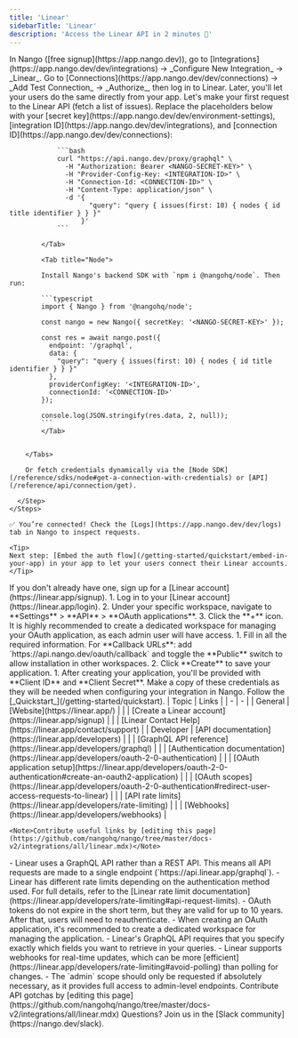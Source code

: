 ```yaml
---
title: 'Linear'
sidebarTitle: 'Linear'
description: 'Access the Linear API in 2 minutes 💨'
---
```


<Tabs>
  <Tab title="🚀 Quickstart">
    <Steps>
      <Step title="Create an integration">
        In Nango ([free signup](https://app.nango.dev)), go to [Integrations](https://app.nango.dev/dev/integrations) -> _Configure New Integration_ -> _Linear_.
      </Step>
      <Step title="Authorize Linear">
        Go to [Connections](https://app.nango.dev/dev/connections) -> _Add Test Connection_ -> _Authorize_, then log in to Linear. Later, you'll let your users do the same directly from your app.
      </Step>
      <Step title="Call the Linear API">
        Let's make your first request to the Linear API (fetch a list of issues). Replace the placeholders below with your [secret key](https://app.nango.dev/dev/environment-settings), [integration ID](https://app.nango.dev/dev/integrations), and [connection ID](https://app.nango.dev/dev/connections):
        <Tabs> 
            <Tab title="cURL">

                ```bash
                curl "https://api.nango.dev/proxy/graphql" \
                  -H "Authorization: Bearer <NANGO-SECRET-KEY>" \
                  -H "Provider-Config-Key: <INTEGRATION-ID>" \
                  -H "Connection-Id: <CONNECTION-ID>" \
                  -H "Content-Type: application/json" \
                  -d '{
                        "query": "query { issues(first: 10) { nodes { id title identifier } } }"
                      }'
                ```

            </Tab>

            <Tab title="Node">

            Install Nango's backend SDK with `npm i @nangohq/node`. Then run:

            ```typescript
            import { Nango } from '@nangohq/node';

            const nango = new Nango({ secretKey: '<NANGO-SECRET-KEY>' });

            const res = await nango.post({
              endpoint: '/graphql',
              data: {
                "query": "query { issues(first: 10) { nodes { id title identifier } } }"
              },
              providerConfigKey: '<INTEGRATION-ID>',
              connectionId: '<CONNECTION-ID>'
            });

            console.log(JSON.stringify(res.data, 2, null));
            ```
            </Tab>


        </Tabs>

        Or fetch credentials dynamically via the [Node SDK](/reference/sdks/node#get-a-connection-with-credentials) or [API](/reference/api/connection/get).

      </Step>
    </Steps>

    ✅ You’re connected! Check the [Logs](https://app.nango.dev/dev/logs) tab in Nango to inspect requests.

    <Tip>
    Next step: [Embed the auth flow](/getting-started/quickstart/embed-in-your-app) in your app to let your users connect their Linear accounts.
    </Tip>
  </Tab>
  <Tab title="🧑‍💻 OAuth app setup">
   <Steps>
  <Step title="Create a Linear account">
    If you don't already have one, sign up for a [Linear account](https://linear.app/signup).
  </Step>
  <Step title="Create an OAuth2 application">
    1. Log in to your [Linear account](https://linear.app/login).
    2. Under your specific workspace, navigate to **Settings** > **API** > **OAuth applications**.
    3. Click the **+** icon.
    <Note> It is highly recommended to create a dedicated workspace for managing your OAuth application, as each admin user will have access. </Note>
  </Step>
  <Step title="Configure your OAuth application">
    1. Fill in all the required information. For **Callback URLs**: add `https://api.nango.dev/oauth/callback` and toggle the **Public** switch to allow installation in other workspaces.
    2. Click **Create** to save your application.
  </Step>
  <Step title="Obtain OAuth credentials">
    1. After creating your application, you'll be provided with **Client ID** and **Client Secret**. Make a copy of these credentials as they will be needed when configuring your integration in Nango.
  </Step>

  <Step title="Next">
    Follow the [_Quickstart_](/getting-started/quickstart).
  </Step>
</Steps>

  </Tab>
  <Tab title="🔗 Useful links">
| Topic | Links | 
| - | - | 
| General | [Website](https://linear.app/) |
| | [Create a Linear account](https://linear.app/signup) |
| | [Linear Contact Help](https://linear.app/contact/support) |
| Developer | [API documentation](https://linear.app/developers) |
| | [GraphQL API reference](https://linear.app/developers/graphql) |
| | [Authentication documentation](https://linear.app/developers/oauth-2-0-authentication) |
| | [OAuth application setup](https://linear.app/developers/oauth-2-0-authentication#create-an-oauth2-application) |
| | [OAuth scopes](https://linear.app/developers/oauth-2-0-authentication#redirect-user-access-requests-to-linear) |
| | [API rate limits](https://linear.app/developers/rate-limiting) |
| | [Webhooks](https://linear.app/developers/webhooks) |

    <Note>Contribute useful links by [editing this page](https://github.com/nangohq/nango/tree/master/docs-v2/integrations/all/linear.mdx)</Note>
  </Tab>
  <Tab title="🚨 API gotchas">
  -  Linear uses a GraphQL API rather than a REST API. This means all API requests are made to a single endpoint (`https://api.linear.app/graphql`).
  -  Linear has different rate limits depending on the authentication method used. For full details, refer to the [Linear rate limit documentation](https://linear.app/developers/rate-limiting#api-request-limits).
  -  OAuth tokens do not expire in the short term, but they are valid for up to 10 years. After that, users will need to reauthenticate.
  -  When creating an OAuth application, it's recommended to create a dedicated workspace for managing the application.
  -  Linear's GraphQL API requires that you specify exactly which fields you want to retrieve in your queries.
  -  Linear supports webhooks for real-time updates, which can be more [efficient](https://linear.app/developers/rate-limiting#avoid-polling) than polling for changes.
  -  The `admin` scope should only be requested if absolutely necessary, as it provides full access to admin-level endpoints.
    <Note>Contribute API gotchas by [editing this page](https://github.com/nangohq/nango/tree/master/docs-v2/integrations/all/linear.mdx)</Note>
  </Tab>
</Tabs>

<Info>
    Questions? Join us in the [Slack community](https://nango.dev/slack).
</Info>